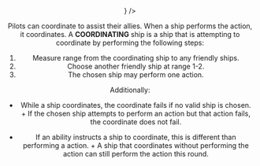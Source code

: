 <Header title="coordinate" version="1.4.4" icon={<Coordinate />} />

Pilots can coordinate to assist their allies. When a ship performs the <Coordinate/>
action, it coordinates. A **COORDINATING** ship is a ship that is attempting to
coordinate by performing the following steps:

1. Measure range from the coordinating ship to any friendly ships.
2. Choose another friendly ship at range 1-2.
3. The chosen ship may perform one action.

Additionally:

- While a ship coordinates, the coordinate fails if no valid ship is chosen. + If the chosen ship attempts to perform an action but that action fails,
  the coordinate does not fail.

- If an ability instructs a ship to coordinate, this is different than performing
  a <Coordinate/> action. + A ship that coordinates without performing the action can still perform
  the <Coordinate/> action this round.
